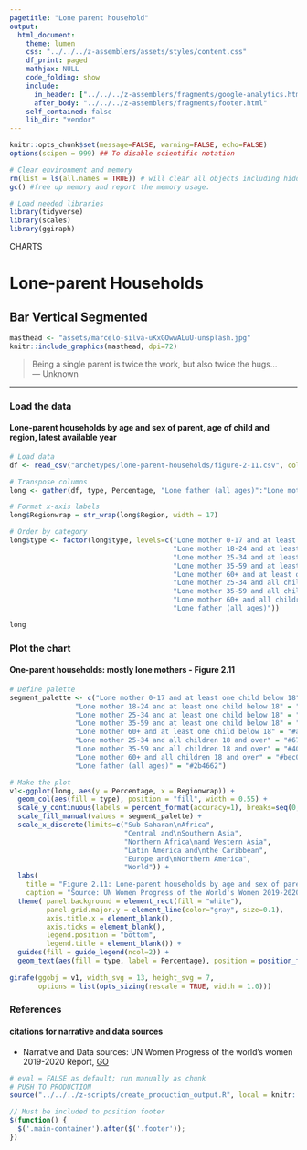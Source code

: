 ```yaml
---
pagetitle: "Lone parent household"
output:
  html_document:
    theme: lumen
    css: "../../../z-assemblers/assets/styles/content.css"
    df_print: paged
    mathjax: NULL
    code_folding: show
    include:
      in_header: ["../../../z-assemblers/fragments/google-analytics.html", "../../../z-assemblers/fragments/header.html"]
      after_body: "../../../z-assemblers/fragments/footer.html"
    self_contained: false
    lib_dir: "vendor"
---
```


```r
knitr::opts_chunk$set(message=FALSE, warning=FALSE, echo=FALSE)
options(scipen = 999) ## To disable scientific notation

# Clear environment and memory
rm(list = ls(all.names = TRUE)) # will clear all objects including hidden objects.
gc() #free up memory and report the memory usage.

# Load needed libraries
library(tidyverse)
library(scales)
library(ggiraph)

```

<div class="activity">
CHARTS
</div>

# Lone-parent Households
## Bar Vertical Segmented


```r

masthead <- "assets/marcelo-silva-uKxGOwwALuU-unsplash.jpg"
knitr::include_graphics(masthead, dpi=72)

```


> Being a single parent is twice the work, but also twice the hugs...\
--- Unknown\

***

### Load the data
#### Lone-parent households by age and sex of parent, age of child and region, latest available year

```r

# Load data
df <- read_csv("archetypes/lone-parent-households/figure-2-11.csv", col_names=TRUE)

# Transpose columns
long <- gather(df, type, Percentage, "Lone father (all ages)":"Lone mother 60+ and all children 18 and over", factor_key=FALSE)

# Format x-axis labels
long$Regionwrap = str_wrap(long$Region, width = 17)

# Order by category
long$type <- factor(long$type, levels=c("Lone mother 0-17 and at least one child below 18",
                                        "Lone mother 18-24 and at least one child below 18",
                                        "Lone mother 25-34 and at least one child below 18",
                                        "Lone mother 35-59 and at least one child below 18",
                                        "Lone mother 60+ and at least one child below 18",
                                        "Lone mother 25-34 and all children 18 and over",
                                        "Lone mother 35-59 and all children 18 and over",
                                        "Lone mother 60+ and all children 18 and over",
                                        "Lone father (all ages)"))

long

```

### Plot the chart
#### One-parent households: mostly lone mothers - Figure 2.11

```r

# Define palette
segment_palette <- c("Lone mother 0-17 and at least one child below 18" = "#6b9e7e",
                "Lone mother 18-24 and at least one child below 18" = "#88b88a",
                "Lone mother 25-34 and at least one child below 18" = "#a6609c",
                "Lone mother 35-59 and at least one child below 18" = "#692c7d",
                "Lone mother 60+ and at least one child below 18" = "#acc8ed",
                "Lone mother 25-34 and all children 18 and over" = "#678bb3",
                "Lone mother 35-59 and all children 18 and over" = "#406993",
                "Lone mother 60+ and all children 18 and over" = "#bec068",
                "Lone father (all ages)" = "#2b4662")

# Make the plot
v1<-ggplot(long, aes(y = Percentage, x = Regionwrap)) + 
  geom_col(aes(fill = type), position = "fill", width = 0.55) +
  scale_y_continuous(labels = percent_format(accuracy=1), breaks=seq(0,1,0.1)) +
  scale_fill_manual(values = segment_palette) +
  scale_x_discrete(limits=c("Sub-Saharan\nAfrica",
                            "Central and\nSouthern Asia",
                            "Northern Africa\nand Western Asia",
                            "Latin America and\nthe Caribbean",
                            "Europe and\nNorthern America",
                            "World")) +
  labs(
    title = "Figure 2.11: Lone-parent households by age and sex of parent, age of child and region, latest available year",
    caption = "Source: UN Women Progress of the World's Women 2019-2020 - Families in a Changing World") +
  theme( panel.background = element_rect(fill = "white"), 
         panel.grid.major.y = element_line(color="gray", size=0.1), 
         axis.title.x = element_blank(), 
         axis.ticks = element_blank(), 
         legend.position = "bottom", 
         legend.title = element_blank()) +
  guides(fill = guide_legend(ncol=2)) +
  geom_text(aes(fill = type, label = Percentage), position = position_fill(vjust = 0.5), check_overlap = TRUE, color="white", size = 3)
 
girafe(ggobj = v1, width_svg = 13, height_svg = 7,
       options = list(opts_sizing(rescale = TRUE, width = 1.0)))

```

### References
#### citations for narrative and data sources

* Narrative and Data sources: UN Women Progress of the world’s women 2019-2020 Report, [GO](https://www.unwomen.org/en/digital-library/progress-of-the-worlds-women){target="_blank"}


```r

# eval = FALSE as default; run manually as chunk
# PUSH TO PRODUCTION
source("../../../z-scripts/create_production_output.R", local = knitr::knit_global())

```


```js

// Must be included to position footer
$(function() {
  $('.main-container').after($('.footer'));
})

```




